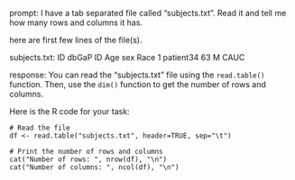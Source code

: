 prompt:
I have a tab separated file called "subjects.txt". Read it and tell me how many rows and columns it has. 

here are first few lines of the file(s).

subjects.txt:
ID	dbGaP ID	Age	sex	Race
1	patient34	63	M	CAUC


response:
You can read the "subjects.txt" file using the `read.table()` function. Then, use the `dim()` function to get the number of rows and columns.

Here is the R code for your task:

```
# Read the file
df <- read.table("subjects.txt", header=TRUE, sep="\t")

# Print the number of rows and columns
cat("Number of rows: ", nrow(df), "\n")
cat("Number of columns: ", ncol(df), "\n")
```
